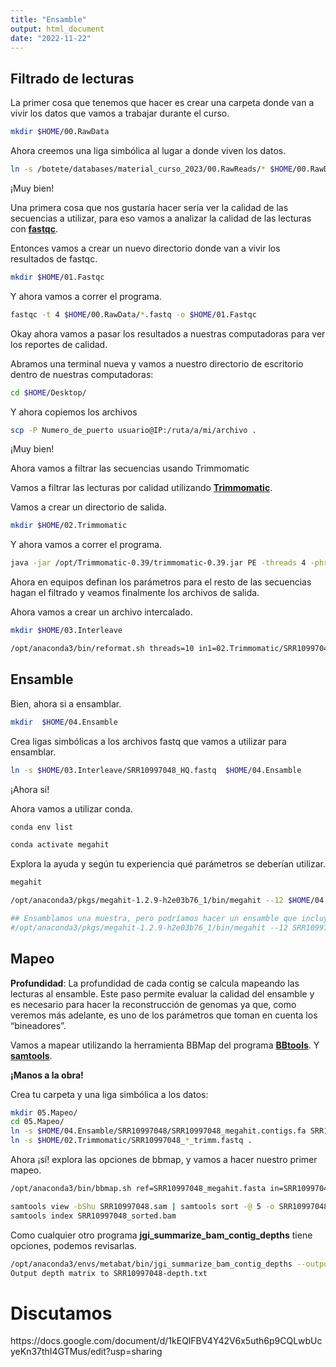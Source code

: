 ```yaml
---
title: "Ensamble"
output: html_document
date: "2022-11-22"
---
```

## Filtrado de lecturas

La primer cosa que tenemos que hacer es crear una carpeta donde van a vivir los datos que vamos a trabajar durante el curso.

```bash
mkdir $HOME/00.RawData
```

Ahora creemos una liga simbólica al lugar a donde viven los datos.

```bash
ln -s /botete/databases/material_curso_2023/00.RawReads/* $HOME/00.RawData
```

¡Muy bien!

Una primera cosa que nos gustaría hacer sería ver la calidad de las secuencias a utilizar, para eso vamos a analizar la calidad de las lecturas con  [**fastqc**](https://www.bioinformatics.babraham.ac.uk/projects/fastqc/).

Entonces vamos a crear un nuevo directorio donde van a vivir los resultados de fastqc.


```bash
mkdir $HOME/01.Fastqc
```

Y ahora vamos a correr el programa.

```bash
fastqc -t 4 $HOME/00.RawData/*.fastq -o $HOME/01.Fastqc
```

Okay ahora vamos a pasar los resultados a nuestras computadoras para ver los reportes de calidad. 

Abramos una terminal nueva y vamos a nuestro directorio de escritorio dentro de nuestras computadoras:

```bash
cd $HOME/Desktop/
```

Y ahora copiemos los archivos

```bash
scp -P Numero_de_puerto usuario@IP:/ruta/a/mi/archivo .
```

¡Muy bien!

Ahora vamos a filtrar las secuencias usando Trimmomatic

Vamos a filtrar las lecturas por calidad utilizando [**Trimmomatic**](http://www.usadellab.org/cms/?page=trimmomatic).

Vamos a crear un directorio de salida.

```bash
mkdir $HOME/02.Trimmomatic
```

Y ahora vamos a correr el programa.

```bash
java -jar /opt/Trimmomatic-0.39/trimmomatic-0.39.jar PE -threads 4 -phred33 -trimlog $HOME/02.Trimmomatic/triminfo.txt $HOME/00.RawData/SRR10997048_1.fastq $HOME/00.RawData/SRR10997048_2.fastq  $HOME/02.Trimmomatic/SRR10997048_R1_trimm.fastq  $HOME/02.Trimmomatic/SRR10997048_R1_unpair.fastq $HOME/02.Trimmomatic/SRR10997048_R2_trimm.fastq $HOME/02.Trimmomatic/SRR10997048_R2_unpair.fastq ILLUMINACLIP:/opt/Trimmomatic-0.39/adapters/TruSeq2-PE.fa:2:30:10:8:True LEADING:5 TRAILING:5 SLIDINGWINDOW:5:15 MINLEN:50
```

Ahora en equipos definan los parámetros para el resto de las secuencias hagan el filtrado y veamos finalmente los archivos de salida.

Ahora vamos a crear un archivo intercalado.

```bash
mkdir $HOME/03.Interleave
```

```bash
/opt/anaconda3/bin/reformat.sh threads=10 in1=02.Trimmomatic/SRR10997048_R1_trimm.fastq in2=02.Trimmomatic/SRR10997048_R2_trimm.fastq out=03.Interleave/SRR10997048_HQ.fastq
```

## Ensamble

Bien, ahora si a ensamblar.

```bash
mkdir  $HOME/04.Ensamble
```

Crea ligas simbólicas a los archivos fastq que vamos a utilizar para ensamblar. 

```bash
ln -s $HOME/03.Interleave/SRR10997048_HQ.fastq  $HOME/04.Ensamble
```

¡Ahora si!

Ahora vamos a utilizar conda.

```bash
conda env list
```


```bash
conda activate megahit
```

Explora la ayuda y según tu experiencia qué parámetros se deberían utilizar.

```bash
megahit
```

```bash
/opt/anaconda3/pkgs/megahit-1.2.9-h2e03b76_1/bin/megahit --12 $HOME/04.Ensamble/SRR10997048_HQ.fastq  --k-list 21,33,55,77,99,121 --min-count 2 --verbose -t 10 -o $HOME/04.Ensamble/SRR10997048 --out-prefix SRR10997048_megahit

## Ensamblamos una muestra, pero podríamos hacer un ensamble que incluya todas las muestras. Ejemplo:
#/opt/anaconda3/pkgs/megahit-1.2.9-h2e03b76_1/bin/megahit --12 SRR10997046_HQ.fastq,SRR10997047_HQ.fastq,SRR10997048_HQ.fastq,SRR10997049_HQ.fastq,SRR10997050_HQ.fastq  --k-list 21,33,55,77,99,121 --min-count 2 --verbose -t 10 -o pulque --out-prefix megahit
```


## Mapeo

**Profundidad**: La profundidad de cada contig se calcula mapeando las lecturas al ensamble. Este paso permite evaluar la calidad del ensamble y es necesario para hacer la reconstrucción de genomas ya que, como veremos más adelante, es uno de los parámetros que toman en cuenta los "bineadores". 

Vamos a mapear utilizando la herramienta BBMap del programa **[BBtools](https://jgi.doe.gov/data-and-tools/software-tools/bbtools/)**. Y [**samtools**](http://www.htslib.org/doc/samtools.html). 

**¡Manos a la obra!**

Crea tu carpeta y una liga simbólica a los datos:

```bash
mkdir 05.Mapeo/
cd 05.Mapeo/
ln -s $HOME/04.Ensamble/SRR10997048/SRR10997048_megahit.contigs.fa SRR10997048_megahit.fasta
ln -s $HOME/02.Trimmomatic/SRR10997048_*_trimm.fastq .
```

Ahora ¡sí! explora las opciones de bbmap, y vamos a hacer nuestro primer mapeo.

```bash
/opt/anaconda3/bin/bbmap.sh ref=SRR10997048_megahit.fasta in=SRR10997048_R1_trimm.fastq in2=SRR10997048_R2_trimm.fastq out=SRR10997048.sam kfilter=22 subfilter=15 maxindel=80 threads=4
```

```bash
samtools view -bShu SRR10997048.sam | samtools sort -@ 5 -o SRR10997048_sorted.bam
samtools index SRR10997048_sorted.bam
```

Como cualquier otro programa **jgi_summarize_bam_contig_depths** tiene opciones, podemos revisarlas. 

```bash
/opt/anaconda3/envs/metabat/bin/jgi_summarize_bam_contig_depths --outputDepth SRR10997048-depth.txt SRR10997048_sorted.bam 
Output depth matrix to SRR10997048-depth.txt
```

# Discutamos

https://docs.google.com/document/d/1kEQlFBV4Y42V6x5uth6p9CQLwbUcyeKn37thI4GTMus/edit?usp=sharing


